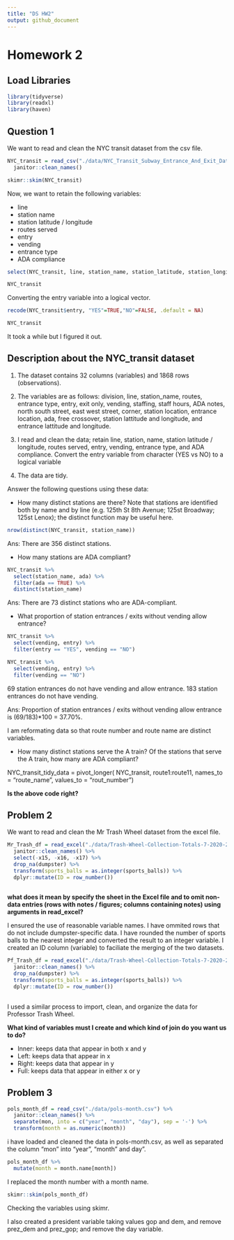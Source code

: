 ```yaml
---
title: "DS HW2"
output: github_document
---
```


# Homework 2 

## Load Libraries 

```r
library(tidyverse)
library(readxl)
library(haven)
```

## Question 1 

We want to read and clean the NYC transit dataset from the csv file. 

```r
NYC_transit = read_csv("./data/NYC_Transit_Subway_Entrance_And_Exit_Data.csv") %>% 
  janitor::clean_names()

skimr::skim(NYC_transit)
```

Now, we want to retain the following variables:

* line
* station name
* station latitude / longitude
* routes served
* entry
* vending
* entrance type
* ADA compliance 

```r
select(NYC_transit, line, station_name, station_latitude, station_longitude, route1, route2, route3, route4, route5, route6, route7, route8, route9, route10, route11, entry, vending, entrance_type, ada, ada_notes)

NYC_transit
```


Converting the entry variable into a logical vector. 
```r

recode(NYC_transit$entry, "YES"=TRUE,"NO"=FALSE, .default = NA)

NYC_transit
```
It took a while but I figured it out. 


## Description about the NYC_transit dataset

1. The dataset contains 32 columns (variables) and 1868 rows  (observations). 

2. The variables are as follows: division, line, station_name, routes, entrance type, entry, exit only, vending, staffing, staff hours, ADA notes, north south street, east west street, corner, station location, entrance location, ada, free crossover, station lattitude and longitude, and entrance lattitude and longitude. 

3. I read and clean the data; retain line, station, name, station latitude / longitude, routes served, entry, vending, entrance type, and ADA compliance. Convert the entry variable from character (YES vs NO) to a logical variable

4. The data are tidy. 

Answer the following questions using these data:

* How many distinct stations are there? Note that stations are identified both by name and by line (e.g. 125th St 8th Avenue; 125st Broadway; 125st Lenox); the distinct function may be useful here.

```r
nrow(distinct(NYC_transit, station_name))
```
Ans: There are 356 distinct stations. 

* How many stations are ADA compliant?

```r
NYC_transit %>% 
  select(station_name, ada) %>% 
  filter(ada == TRUE) %>%
  distinct(station_name)

```

Ans: There are 73 distinct stations who are ADA-compliant. 

* What proportion of station entrances / exits without vending allow entrance?

```r
NYC_transit %>% 
  select(vending, entry) %>% 
  filter(entry == "YES", vending == "NO")

NYC_transit %>% 
  select(vending, entry) %>% 
  filter(vending == "NO")
```

69 station entrances do not have vending and allow entrance.
183 station entrances do not have vending. 

Ans: Proportion of station entrances / exits without vending allow entrance is (69/183)*100 = 37.70%. 

I am reformating data so that route number and route name are distinct variables. 

* How many distinct stations serve the A train? Of the stations that serve the A train, how many are ADA compliant?


NYC_transit_tidy_data = 
  pivot_longer(
    NYC_transit, 
    route1:route11,
    names_to = "route_name", 
    values_to = "rout_number")
    
__Is the above code right?__


## Problem 2    

We want to read and clean the Mr Trash Wheel dataset from the excel file. 

```r

Mr_Trash_df = read_excel("./data/Trash-Wheel-Collection-Totals-7-2020-2.xlsx", "Mr. Trash Wheel") %>% 
  janitor::clean_names() %>% 
  select(-x15, -x16, -x17) %>% 
  drop_na(dumpster) %>% 
  transform(sports_balls = as.integer(sports_balls)) %>% 
  dplyr::mutate(ID = row_number())
  
```

__what does it mean by specify the sheet in the Excel file and to omit non-data entries (rows with notes / figures; columns containing notes) using arguments in read_excel?__

I ensured the use of reasonable variable names. 
I have ommited rows that do not include dumpster-specific data. 
I have rounded the number of sports balls to the nearest integer and converted the result to an integer variable. 
I created an ID column (variable) to faciliate the merging of the two datasets. 

```r

Pf_Trash_df = read_excel("./data/Trash-Wheel-Collection-Totals-7-2020-2.xlsx", "Professor Trash Wheel") %>% 
  janitor::clean_names() %>% 
  drop_na(dumpster) %>% 
  transform(sports_balls = as.integer(sports_balls)) %>% 
  dplyr::mutate(ID = row_number())
  
```

I used a similar process to import, clean, and organize the data for Professor Trash Wheel. 

__What kind of variables must I create and which kind of join do you want us to do? __

* Inner: keeps data that appear in both x and y
* Left: keeps data that appear in x
* Right: keeps data that appear in y
* Full: keeps data that appear in either x or y


## Problem 3


```r
pols_month_df = read_csv("./data/pols-month.csv") %>% 
  janitor::clean_names() %>% 
  separate(mon, into = c("year", "month", "day"), sep = '-') %>% 
  transform(month = as.numeric(month))

```

i have loaded and cleaned the data in pols-month.csv, as well as separated the column "mon" into "year", "month" and day". 


```r
pols_month_df %>%
  mutate(month = month.name[month])
```

I replaced the month number with a month name.


```r
skimr::skim(pols_month_df)
```

Checking the variables using skimr. 








I also created a president variable taking values gop and dem, and remove prez_dem and prez_gop; and remove the day variable.










